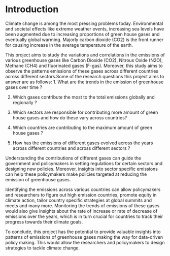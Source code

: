 # Introduction

Climate change is among the most pressing problems today. Environmental and societal effects like extreme weather events, increasing sea levels have been augmented 
due to increasing proportions of green house gases and eventually global warming. Majorly carbon dioxide (CO2) is the front runner for causing increase in the average
temperature of the earth.

This project aims to study the variations and correlations in the emissions of various greenhouse gases like Carbon Dioxide (CO2), Nitrous Oxide (N2O), Methane (CH4)
and fluorinated gases (F-gas). Moreover, this study aims to observe the patterns emissions of these gases across different countries across different sectors.Some of 
the research questions this project aims to answer are as follows:
1. What are the trends in the emission of greenhouse gases over time ?

2. Which gases contribute the most to the total emissions globally and regionally ?

3. Which sectors are responsible for contributing more amount of green house gases and how do these vary across countries?

4. Which countries are contributing to the maximum amount of green house gases ? 

5. How has the emissions of different gases evolved across the years across different countries and across different sectors ?


Understanding the contributions of different gases can guide the government and policymakers in setting regulations for certain sectors and designing new policies.
Moreover, insights into sector specific emissions can help these policymakers make policies targeted at reducing the emission of greenhouse gases. 

Identifying the emissions across various countries can allow policymakers and researchers to figure out high emission countries, promote equity in climate action, 
tailor country specific strategies at global summits and meets and many more. Monitoring the trends of emissions of these gases would also give insights about the rate of 
increase or rate of decrease of emissions over the years, which is in turn crucial for countries to track their progress towards their climate goals. 

To conclude, this project has the potential to provide valuable insights into patterns of emissions of greenhouse gases making the way for data-driven policy making.
This would allow the researchers and policymakers to design strategies to tackle climate change.

